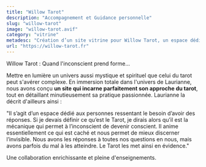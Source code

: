 ```yaml
---
title: "Willow Tarot"
description: "Accompagnement et Guidance personnelle"
slug: "willow-tarot"
image: "willow-tarot.avif"
category: "vitrine"
metadesc: "Création d’un site vitrine pour Willow Tarot, un espace dédié à l’exploration de l’inconscient à travers le tarot. Une immersion visuelle et spirituelle fidèle à la pratique de Laurianne."
url: "https://willow-tarot.fr"
---
```


Willow Tarot : Quand l'inconscient prend forme…

Mettre en lumière un univers aussi mystique et spirituel que celui du tarot peut s'avérer complexe. En immersion totale dans l'univers de Laurianne, nous avons conçu **un site qui incarne parfaitement son approche du tarot**, tout en détaillant minutieusement sa pratique passionnée. Laurianne la décrit d'ailleurs ainsi :

"Il s’agit d’un espace dédié aux personnes ressentant le besoin d’avoir des réponses. Si je devais définir ce qu’est le Tarot, je dirais alors qu’il est la mécanique qui permet à l’inconscient de devenir conscient. Il anime essentiellement ce qui est caché et nous permet de mieux discerner l’invisible. Nous avons les réponses à toutes nos questions en nous, mais avons parfois du mal à les atteindre. Le Tarot les met ainsi en évidence."

Une collaboration enrichissante et pleine d'enseignements.
